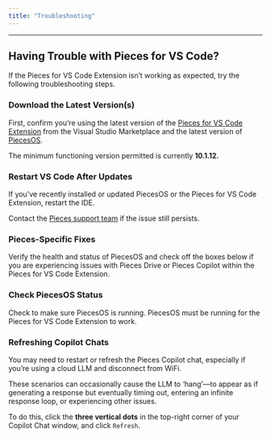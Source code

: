 ```yaml
---
title: "Troubleshooting"
---
```


***

## Having Trouble with Pieces for VS Code?

If the Pieces for VS Code Extension isn’t working as expected, try the following troubleshooting steps.

<on-device-storage />

### Download the Latest Version(s)

First, confirm you’re using the latest version of the <a target="_blank" href="https://marketplace.visualstudio.com/items?itemName=MeshIntelligentTechnologiesInc.pieces-vscode">Pieces for VS Code Extension</a> from the Visual Studio Marketplace and the latest version of <a target="_blank" href="https://docs.pieces.app/products/core-dependencies/pieces-os">PiecesOS</a>.

The minimum functioning version permitted is currently **10.1.12.**

### Restart VS Code After Updates

If you’ve recently installed or updated PiecesOS or the Pieces for VS Code Extension, restart the IDE.

Contact the [Pieces support team](https://getpieces.typeform.com/to/mCjBSIjF#docs-vscode) if the issue still persists.

### Pieces-Specific Fixes

Verify the health and status of PiecesOS and check off the boxes below if you are experiencing issues with Pieces Drive or Pieces Copilot within the Pieces for VS Code Extension.

### Check PiecesOS Status

Check to make sure PiecesOS is running. PiecesOS must be running for the Pieces for VS Code Extension to work.

### Refreshing Copilot Chats

You may need to restart or refresh the Pieces Copilot chat, especially if you’re using a cloud LLM and disconnect from WiFi.

These scenarios can occasionally cause the LLM to ‘hang’—to appear as if generating a response but eventually timing out, entering an infinite response loop, or experiencing other issues.

To do this, click the **three vertical dots** in the top-right corner of your Copilot Chat window, and click `Refresh`.

<Image src="https://cdn.hashnode.com/res/hashnode/image/upload/v1732750665281/0ed8f785-aa34-4285-8b68-022aff96dda9.png" alt="" align="center" fullwidth="true" />
